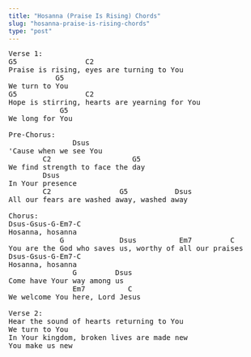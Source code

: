 ```yaml
---
title: "Hosanna (Praise Is Rising) Chords"
slug: "hosanna-praise-is-rising-chords"
type: "post"
---
```


<pre>
Verse 1:
G5                C2              
Praise is rising, eyes are turning to You
           G5
We turn to You
G5                C2              
Hope is stirring, hearts are yearning for You
            G5
We long for You

Pre-Chorus:
               Dsus        
'Cause when we see You
        C2                   G5
We find strength to face the day
        Dsus
In Your presence
        C2                G5           Dsus
All our fears are washed away, washed away

Chorus:
Dsus-Gsus-G-Em7-C
Hosanna, hosanna
            G             Dsus          Em7         C
You are the God who saves us, worthy of all our praises
Dsus-Gsus-G-Em7-C
Hosanna, hosanna
               G         Dsus               
Come have Your way among us
               Em7          C
We welcome You here, Lord Jesus

Verse 2:
Hear the sound of hearts returning to You
We turn to You
In Your kingdom, broken lives are made new
You make us new
</pre>